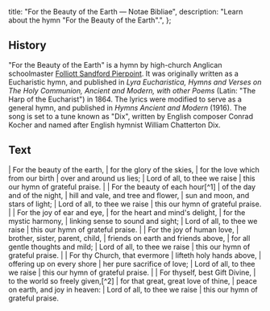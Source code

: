   title: "For the Beauty of the Earth — Notae Bibliae",
  description: "Learn about the hymn \"For the Beauty of the Earth\".",
};

<Initial text="For the Beauty of the Earth" />

## History

"For the Beauty of the Earth" is a hymn by high-church Anglican schoolmaster [Folliott Sandford Pierpoint](/liturgy/music/composers/folliott-sandford-pierpoint). It was originally written as a Eucharistic hymn, and published in *Lyra Eucharistica, Hymns and Verses on The Holy Communion, Ancient and Modern, with other Poems* (Latin: "The Harp of the Eucharist") in 1864. The lyrics were modified to serve as a general hymn, and published in *Hymns Ancient and Modern* (1916). The song is set to a tune known as "Dix", written by English composer Conrad Kocher and named after English hymnist William Chatterton Dix.

## Text

<Poetry>
|  For the beauty of the earth,
|  for the glory of the skies,
|  for the love which from our birth
|  over and around us lies;
|  Lord of all, to thee we raise
|  this our hymn of grateful praise.
|
|  For the beauty of each hour[^1]
|  of the day and of the night,
|  hill and vale, and tree and flower,
|  sun and moon, and stars of light;
|  Lord of all, to thee we raise
|  this our hymn of grateful praise.
|
|  For the joy of ear and eye,
|  for the heart and mind's delight,
|  for the mystic harmony,
|  linking sense to sound and sight;
|  Lord of all, to thee we raise
|  this our hymn of grateful praise.
|
|  For the joy of human love,
|  brother, sister, parent, child,
|  friends on earth and friends above,
|  for all gentle thoughts and mild;
|  Lord of all, to thee we raise
|  this our hymn of grateful praise.
|
|  For thy Church, that evermore
|  lifteth holy hands above,
|  offering up on every shore
|  her pure sacrifice of love;
|  Lord of all, to thee we raise
|  this our hymn of grateful praise.
|
|  For thyself, best Gift Divine,
|  to the world so freely given,[^2]
|  for that great, great love of thine,
|  peace on earth, and joy in heaven:
|  Lord of all, to thee we raise
|  this our hymn of grateful praise.
</Poetry>

[^1]: Or "For the wonder of each hour"
[^2]: Or "To our race so freely given"
